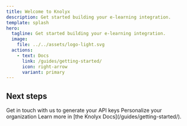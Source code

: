```yaml
---
title: Welcome to Knolyx
description: Get started building your e-learning integration.
template: splash
hero:
  tagline: Get started building your e-learning integration.
  image:
    file: ../../assets/logo-light.svg
  actions:
    - text: Docs
      link: /guides/getting-started/
      icon: right-arrow
      variant: primary
---
```



## Next steps

<CardGrid stagger>
	<Card title="API keys" icon="pencil">
		Get in touch with us to generate your API keys
	</Card>
    <Card title="Configure your site" icon="setting">
        Personalize your organization
    </Card>
	<Card title="Read the docs" icon="open-book">
		Learn more in [the Knolyx Docs](/guides/getting-started/).
	</Card>
</CardGrid>
